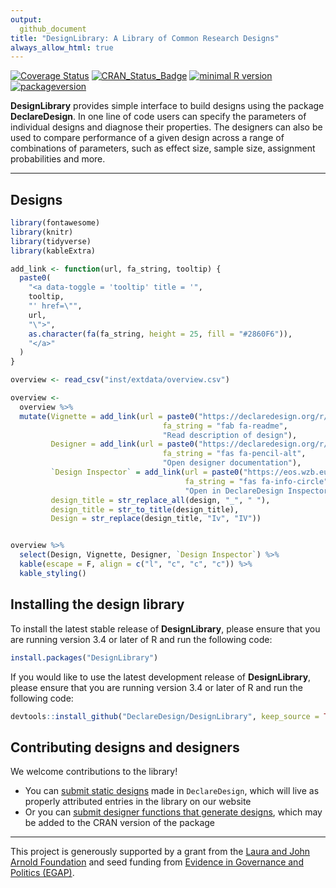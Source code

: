 ```yaml
---
output:
  github_document
title: "DesignLibrary: A Library of Common Research Designs"
always_allow_html: true
---
```


<!-- README.md is generated from README.Rmd. Please edit that file -->

[![Coverage Status](https://coveralls.io/repos/github/DeclareDesign/DesignLibrary/badge.svg?branch=master)](https://coveralls.io/github/DeclareDesign/DesignLibrary?branch=master)
[![CRAN_Status_Badge](http://www.r-pkg.org/badges/version/DesignLibrary)](https://cran.r-project.org/package=DesignLibrary)
[![minimal R version](https://img.shields.io/badge/R%3E%3D-3.4.0-6666ff.svg)](https://cran.r-project.org/)
[![packageversion](https://img.shields.io/badge/Package%20version-0.1.5.9999-orange.svg?style=flat-square)](commits/master)

**DesignLibrary** provides simple interface to build designs using the package **DeclareDesign**. In one line of code users can specify the parameters of individual designs and diagnose their properties. The designers can also be used to compare performance of a given design across a range of combinations of parameters, such as effect size, sample size, assignment probabilities and more.

---

## Designs

```r
library(fontawesome)
library(knitr)
library(tidyverse)
library(kableExtra)

add_link <- function(url, fa_string, tooltip) {
  paste0(
    "<a data-toggle = 'tooltip' title = '",
    tooltip,
    "' href=\"",
    url,
    "\">",
    as.character(fa(fa_string, height = 25, fill = "#2860F6")),
    "</a>"
  )
}

overview <- read_csv("inst/extdata/overview.csv")

overview <-
  overview %>%
  mutate(Vignette = add_link(url = paste0("https://declaredesign.org/r/designlibrary/articles/", vignette, ".html"), 
                                  fa_string = "fab fa-readme", 
                                  "Read description of design"),
         Designer = add_link(url = paste0("https://declaredesign.org/r/designlibrary/reference/", designer, ".html"), 
                                  fa_string = "fas fa-pencil-alt", 
                                  "Open designer documentation"),
         `Design Inspector` = add_link(url = paste0("https://eos.wzb.eu/ipi/DDinspector/?import_library=", design), 
                                       fa_string = "fas fa-info-circle", 
                                       "Open in DeclareDesign Inspector"),
         design_title = str_replace_all(design, "_", " "),
         design_title = str_to_title(design_title),
         Design = str_replace(design_title, "Iv", "IV"))


overview %>%
  select(Design, Vignette, Designer, `Design Inspector`) %>%
  kable(escape = F, align = c("l", "c", "c", "c")) %>%
  kable_styling()
```


## Installing the design library

To install the latest stable release of **DesignLibrary**, please ensure that you are running version 3.4 or later of R and run the following code:

```r
install.packages("DesignLibrary")
```

If you would like to use the latest development release of **DesignLibrary**, please ensure that you are running version 3.4 or later of R and run the following code:

```r
devtools::install_github("DeclareDesign/DesignLibrary", keep_source = TRUE)
```

## Contributing designs and designers

We welcome contributions to the library! 

- You can [submit static designs](https://declaredesign.org/library/articles/how_to_write_and_contribute_designs.html) made in `DeclareDesign`, which will live as properly attributed entries in the library on our website
- Or you can [submit designer functions that generate designs](https://declaredesign.org/library/articles/how_to_write_and_contribute_designers.html), which may be added to the CRAN version of the package

---

This project is generously supported by a grant from the [Laura and John Arnold Foundation](http://www.arnoldfoundation.org) and seed funding from [Evidence in Governance and Politics (EGAP)](http://egap.org).
